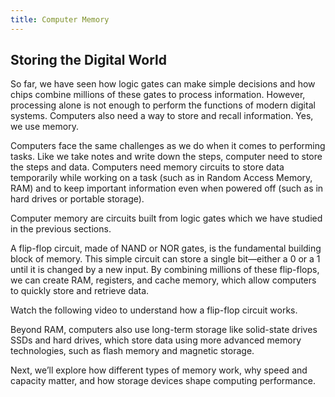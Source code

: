 ```yaml
---
title: Computer Memory
---
```


##  Storing the Digital World

So far, we have seen how logic gates can make simple decisions and how chips combine millions of these gates to process information. However, processing alone is not enough to perform the functions of modern digital systems. Computers also need a way to store and recall information. Yes, we use memory. 

 Computers face the same challenges as we do when it comes to performing tasks. Like we take notes and write down the steps, computer need to store the steps and data. Computers need memory circuits to store data temporarily while working on a task (such as in Random Access Memory, RAM) and to keep important information even when powered off (such as in hard drives or portable storage).

Computer memory are circuits built from logic gates which we have studied in the previous sections. 

A flip-flop circuit, made of NAND or NOR gates, is the fundamental building block of memory. This simple circuit can store a single bit—either a 0 or a 1 until it is changed by a new input. By combining millions of these flip-flops, we can create RAM, registers, and cache memory, which allow computers to quickly store and retrieve data.

Watch the following video to understand how a flip-flop circuit works. 

Beyond RAM, computers also use long-term storage like solid-state drives SSDs and hard drives, which store data using more advanced memory technologies, such as flash memory and magnetic storage.


Next, we’ll explore how different types of memory work, why speed and capacity matter, and how storage devices shape computing performance.